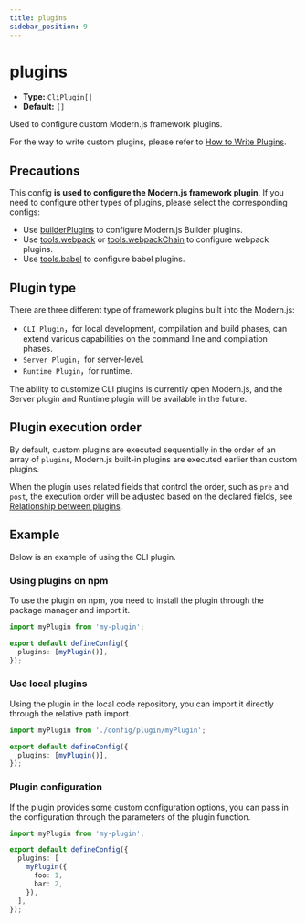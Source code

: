 ```yaml
---
title: plugins
sidebar_position: 9
---
```

# plugins

- **Type:** `CliPlugin[]`
- **Default:** `[]`

Used to configure custom Modern.js framework plugins.

For the way to write custom plugins, please refer to [How to Write Plugins](/guides/topic-detail/framework-plugin/implement).

## Precautions

This config **is used to configure the Modern.js framework plugin**. If you need to configure other types of plugins, please select the corresponding configs:

- Use [builderPlugins](docs/configure/app/builder-plugins) to configure Modern.js Builder plugins.
- Use [tools.webpack](/configure/app/tools/webpack) or [tools.webpackChain](/configure/app/tools/webpack-chain) to configure webpack plugins.
- Use [tools.babel](/configure/app/tools/babel) to configure babel plugins.

## Plugin type

There are three different type of framework plugins built into the Modern.js:

- `CLI Plugin`，for local development, compilation and build phases, can extend various capabilities on the command line and compilation phases.
- `Server Plugin`，for server-level.
- `Runtime Plugin`，for runtime.

The ability to customize CLI plugins is currently open Modern.js, and the Server plugin and Runtime plugin will be available in the future.

## Plugin execution order

By default, custom plugins are executed sequentially in the order of an array of `plugins`, Modern.js built-in plugins are executed earlier than custom plugins.

When the plugin uses related fields that control the order, such as `pre` and `post`, the execution order will be adjusted based on the declared fields, see [Relationship between plugins](/guides/topic-detail/framework-plugin/relationship).

## Example

Below is an example of using the CLI plugin.

### Using plugins on npm

To use the plugin on npm, you need to install the plugin through the package manager and import it.

```ts title="modern.config.ts"
import myPlugin from 'my-plugin';

export default defineConfig({
  plugins: [myPlugin()],
});
```

### Use local plugins

Using the plugin in the local code repository, you can import it directly through the relative path import.

```ts title="modern.config.ts"
import myPlugin from './config/plugin/myPlugin';

export default defineConfig({
  plugins: [myPlugin()],
});
```

### Plugin configuration

If the plugin provides some custom configuration options, you can pass in the configuration through the parameters of the plugin function.

```ts title="modern.config.ts"
import myPlugin from 'my-plugin';

export default defineConfig({
  plugins: [
    myPlugin({
      foo: 1,
      bar: 2,
    }),
  ],
});
```
